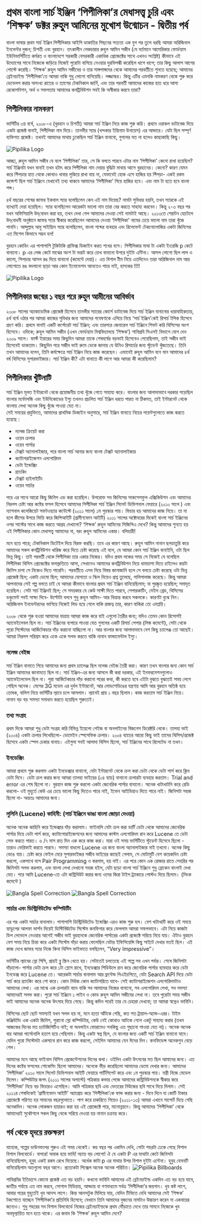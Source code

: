 # প্রথম বাংলা সার্চ ইঞ্জিন ‘পিপীলিকা’র মেধাসত্ত্ব চুরি এবং ‘শিক্ষক’ ডক্টর রুহুল আমিনের মুখোশ উন্মোচন - দ্বিতীয় পর্ব

বাংলা ভাষার প্রথম সার্চ ইঞ্জিন পিপীলিকার আইপি ডাকাতির পিছনের সত্যতা এক যুগ পর তুলে ধরছি আমরা অরিজিনাল ইনভেন্টর‌ দুজন; চিশতী এবং বুরহান। তৎকালীন লেকচারার রুহুল আমিন সজীব (যে বর্তমানে আমেরিকার ফোর্ডহ্যাম ইউনিভার্সিটিতে কর্মরত ও বাংলাদেশে সরকারী বেসরকারী একাধিক প্রোজেক্টের সাথে এখনও সংশ্লিষ্ট) কীভাবে এই উদ্যোগের সাথে নিজেকে জড়িয়ে নিজেই পুরোটা বাগিয়ে নেওয়ার দুরভিসন্ধী করেছিল ধাপে ধাপে; তার কিছু আলাপ আগের পোস্টে করেছি। ‘শিক্ষক’ রুহুল আমিন সজীবের  ও তার সাঙ্গপাঙ্গদের থেকে আমাদের পরবর্তীতে শুনতে হয়েছে; আমাদের ব্রেইনচাইল্ড ‘পিপীলিকা’তে আমরা নাকি শুধু লোগো বানিয়েছি। লজ্জাস্কর। কিন্তু এটির এমনকি নামকরণ থেকে শুরু করে ডেভেলপ করার অসংখ্য রাতের ও ত্যাগের টেকনিকাল জার্নি, এবং তার পরবর্তী আমাদের কাজের হাত ধরে আসা রেকোগনিশন, অর্থ ও সফলতায় আমাদের কনট্রিবিউশন সবই কি অস্বীকার করবে তারা? 

## পিপীলিকার নামকরণ
ভার্সিটির ৩য় বর্ষে, ২০০৮-এ (বুরহান ও চিশতী) আমরা সার্চ ইঞ্জিন নিয়ে কাজ শুরু করি। প্রথমে ওরাকল ডাটাবেজ দিয়ে একটা প্রজেক্ট বানাই, পিপীলিকা নাম দিয়ে। তানভীর স্যার (খন্দকার ইন্তিনাম উনায়েস) এর আন্ডারে। যেটা ছিল সম্পূর্ণ ব্যক্তিগত প্রজেক্ট। তখনই আমাদের মাথায় ঢুকেছিল সার্চ ইঞ্জিন  বানাবো, গুগলের মত না হলেও কাছাকাছি কিছু। 

![Pipilika Logo](/static/images/part2.0.jpg#centered)

আচ্ছা, রুহুল আমিন সজীব যে বলে ‘পিপীলিকা’ তার, সে কি বলতে পারবে এটার নাম ‘পিপীলিকা’ কেনো রাখা হয়েছিল? সার্চ ইঞ্জিনটা যখন বানাই তখন হটাৎ করে পিপীলিকা নাম দেয়ার বুদ্ধিটা মাথায় আসে বুরহানের। কেনো? কারণ যেমন করে পিঁপড়ার হাত থেকে কোথাও খাবার লুকিয়ে রাখা যায় না, যেভাবেই হোক এসে হাজির হয় পিঁপড়া- একই রকম কন্সেপ্ট ছিল সার্চ ইঞ্জিনে যেখানেই তথ্য থাকবে আমাদের ‘পিপীলিকা’ গিয়ে হাজির হবে। এবং নাম টা হতে হবে বাংলা শব্দ। 

৪র্থ বছরের শেষের জাফর ইকবাল স্যার বলেছিলেন কেন এই নাম দিয়েছ? নামটা সুবিধার হয়নি, তখন স্যারকে এই ব্যাখ্যাই দেয়া হয়েছিল। স্যার বলেছিলেন আরেকটা ভালো নাম তারা বের করতে সাহায্য করবেন। কিন্তু ২-৩ বছর পর যখন অফিসিয়ালি উদ্‌বোধন করা হয়, তখন দেখা গেল আমাদের দেওয়া সেই নামটাই আছে। ২০১৩তে শেরাটন হোটেলে উদ্‌ব‌োধনী অনুষ্ঠানে জাফর স্যার স্বীকার করেছিলেন আমাদের দেওয়া ‘পিপীলিকা’ নামের চেয়ে ভালো নাম তারা খুঁজে পাননি। আব্দুল্লাহ আবু সাইয়্যিদ স্যার বলেছিলেন, বাংলা শব্দের ব্যবহার এবং রিলেভেন্ট টেকনোলোজির একটা জিনিসের এত মিশেল কিভাবে সম্ভব হল!

বুরহান কোডিং এর পাশাপাশি টুকিটাকি গ্রাফিক্স ডিজাইন করত শখের বসে। পিপীলিকার মাথা টা একটা ইংরেজি p কেটে বানানো। p এর লেজ কেটে মাঝের অংশ টা ভরাট করে চোখ বানানো উপরে দুইটা এন্টিনা। আসল লোগো ছিল লাল ও কালো, পিপড়ার আসল রঙ দিয়ে বানানো (কমেন্টে দেয়া)। এত বিশাল টীম নিয়ে এতদিনেও তারা অরিজিনাল নাম আর লোগোতে রঙ বদলানো ছাড়া আর কোন ইনোভেশন আনতেও পারে নাই, হাস্যকর !!!!

![Pipilika Logo](/static/pipilika/pipilika.svg#centered)

## পিপীলিকার জন্মের ১ বছর পরে রুহুল আমীনের আবির্ভাব 
২০০৮ সালের অ্যাকাডেমিক প্রোজেক্ট হিসেবে তানভীর স্যারের কোর্সে ডাটাবেজ দিয়ে সার্চ ইঞ্জিন বানানোর ধারাবাহিকতায়, ৪র্থ বর্ষে ওঠার পর আমরা কাজের সুবিধার জন্য আমাদের গবেষণাকে এগিয়ে নিয়ে ‘সার্চ ইঞ্জিন’কেই রিসার্চ টপিক হিসেবে গ্রহণ করি। প্রথমে বানাই একটি কর্পোরেট সার্চ ইঞ্জিন; এবং তারপরে জেনারেল সার্চ ইঞ্জিনে শিফট করি থিসিসের অংশ হিসেবে। ওদিকে; রুহুল আমিন সজীব (এখন ফোর্ডহ্যাম বিশ্ববিদ্যালয়ে ‘শিক্ষক’) শাবিপ্রবি সিএসই বিভাগে যোগ দেন ২০০৯ সালে। ফার্স্ট ইয়ারের সময় কিছুদিন আমরা তাকে শেষবর্ষের বড়ভাই হিসেবেও পেয়েছিলাম, তাই সজীব ভাই হিসেবেই ডাকতাম। কিছুদিন পরে সজীব ভাই রুমে ডেকে জানায় যে উনিও রিসার্চের জন্য স্টুডেন্ট খুঁজতেছে। তিনি তখন আমাদের বলেন, তিনি কর্মক্ষেত্রে সার্চ ইঞ্জিন নিয়ে কাজ করেছেন। এভাবেই রুহুল আমিন বনে যান আমাদের ৪র্থ বর্ষ থিসিসের সুপারভাইজার। 
সার্চ ইঞ্জিন কী? এটা বানাতে কী লাগে আর আমরা কী করেছিলাম?

## পিপীলিকার খুঁটিনাটি

সার্চ ইঞ্জিন মূলত ইন্টারনেট থেকে প্রয়োজনীয় তথ্য খুঁজে পেতে সাহায্য করে। বাংলার জন্য আলাদাভাবে দরকার পড়েছিল বাংলার মর্ফোলজি এবং ইউনিকোডের ইস্যু তখনও প্রচলিত সার্চ ইঞ্জিন ধরতে পারত না ঠিকমত, তাই ইন্টারনেট থেকে বাংলায় লেখা অনেক কিছু খুঁজে পাওয়া যেত না।  
সেই সময়ের প্রযুক্তিতে, আমাদের প্রাথমিক ডিজাইন অনুসারে, সার্চ ইঞ্জিন বানাতে নিচের পয়েন্টগুলোতে কাজ করতে হয়েছে :
- নলেজ ক্রিয়েট করা 
- ওয়েব ক্রলার 
- ওয়েব  পার্সার 
- টেক্সট অ্যানালাইজার, পরে বাংলা সার্চ আনার জন্য বাংলা টেক্সট অ্যানালাইজার 
- ক্যাটাগরাইজেশন এলগোরিদম 
- ডেটা ইন্ডেক্সিং 
- র‍্যাংকিং
- টেক্সট হাইলাইটিং 
- ওয়েব সার্চার

পরে এর সাথে আরো কিছু জিনিস এড করা হয়েছিল। উপরোক্ত সব জিনিসের সাকসেসফুল এক্সিকিউশন এবং আমাদের নিরলস চেষ্টা আর কষ্টের ফসল হিসেবে আমাদের পিপীলিকা সার্চ ইঞ্জিন সিলেট ডিভিশনাল ফেয়ারে (২০১০ সালে ) এবং ন্যাশনাল কলেজিয়েট সফটওয়্যার কন্টেস্টে (২০১১ সালে)  ১ম পুরস্কার পায়। ফিচার হয় আমাদের কাজ নিয়ে। তা না হলে কীসের উপরে ভিত্তি করে জিপিআইটি (গ্রামীণফোন আইটি) ২০১১ সালের অক্টোবরের দিকেই বাংলা সার্চ ইঞ্জিনের ওপর সাস্টের সাথে কাজ করতে আগ্রহ দেখালো? ‘শিক্ষক’ রুহুল আমিনের সিজিপিএ দেখে? কিন্তু আমাদের শুনতে হয় এই পিপীলিকার কোন মেধাসত্ত্ব আমাদের না, বরং রুহুল আমিনের একার। বলিহারী! 

মনে হতে পারে; টেকনিকাল ডিটেইল দিয়ে বিরক্ত করছি। তবে এর কারণ আছে। রুহুল আমিন নানান ছলচাতুরি করে আমাদের সকল কনট্রিবিউশন খারিজ করে দিতে চেষ্টা করেছে এই বলে, যে আমরা কোন সার্চ ইঞ্জিন বানাইনি, ওটা ছিল ভিন্ন কিছু। তাই পরবর্তী থেকে পিপীলিকা তার একার নিজের। যদিও প্রথম লঞ্চের সময় সে নিজেই যে বলেছিল পিপীলিকা থিসিস প্রোজেক্টের ফলস্রুতিতে আসা, সেখানেও আমাদের কনট্রিবিউশন নিয়ে ধামাচাপা দিতে চাইলেও কয়টা জিনিস চাপা সে নিজেও দিতে পারেনি। পরবর্তীতে এসব নিয়ে বিস্তর জানাজানি হলে সে বলতে চেষ্টা করেছে ওটা ভিন্ন প্রোজেক্ট ছিল; একটা ডেমো ছিল; আমাদের যোগ্যতা ও স্কিল নিয়েও প্রশ্ন তুলেছে, গালিগালাজ করেছে। কিন্তু আমরা আপনাদের সেই গল্প বলতে চাই যে আমরা কীভাবে বাংলার প্রথম সার্চ ইঞ্জিন বানিয়েছিলাম; যা পুরষ্কৃত হয়েছিল; সমাদৃত হয়েছিল। সেটা সার্চ ইঞ্জিনই ছিল; সে সময়কার যে কেউ সাক্ষী দিতে পারবে, পেপারকাটিং, মেইল থ্রেড, থিসিসের ডকুমেন্ট সবই সাক্ষ্য দিবে- উল্টোটা বলবে শুধু রুহুল আমিন- আর বিভ্রান্ত করবে সকলকে। কারণটা বুঝে নিন। অরিজিনাল ইনভেন্টরদের ভাগিয়ে নিজেই লিড হয়ে গেলে বাকি রাজত্ব তার, কারণ বাকিরা তো এমপ্লয়ি।

২০০৮ থেকে শুরু হওয়া আমাদের যাত্রায় আমরা কাজ করে যাই এগুলো তৈরীর জন্য; যদিও তেমন কোন রিসোর্সই অ্যাভেইলেবল ছিল না। সার্চ ইঞ্জিনের ব্যপারে পাওয়া যেত গুগলের একটি রিসার্চ পেপার (লিঙ্ক কমেন্টে), সেটা থেকে পুরো সিস্টেমের আর্কিটেকচার দাঁড় করানো যাচ্ছিলো না। আর বাংলার জন্য আলাদাভাবে বেশ কিছু চ্যালেঞ্জ তো আছেই। আমরা নিরলস পরিশ্রম করে একে একে সলভ করতে থাকি নানান ফান্ডামেন্টাল ইস্যু।

### নলেজ বেইজ
সার্চ ইঞ্জিন বানাতে গিয়ে আমাদের জন্য প্রথম চ্যালেঞ্জ ছিল নলেজ বেইজ তৈরী করা। কারণ তখন বাংলার জন্য কোন সার্চ ইঞ্জিন আমাদের জানামতে ছিল না। সার্চ ইঞ্জিন-এর জন্য আসলে কী করা দরকার, এই ইনফরমেশনগুলোও অ্যাভেইলেভেল ছিল না। পুরা আর্কিটেকচার দাঁড় করানো পরের কথা, কী করতে হবে এইটা বুঝতে বুঝতেই সময় লেগে গেছিল অনেক। মেসের 3G মডেম এর দুর্বল ইন্টারনেট, আর লোডশেডিঙের যন্ত্রণায় আমি আর বুরহান অতিষ্ঠ হয়ে তোষক, বালিশ নিয়ে ভার্সিটির ল্যাবে চলে আসলাম। ল্যাবেই প্রায় ১ বছর ছিলাম। কাজ করতাম সার্চ ইঞ্জিন নিয়ে। নানান বড় বড় সমস্যা সমাধান করতে হয়েছিল শুরুতেই।

### তথ্য সংগ্রহ
প্রথম দিকে আমরা শুধু ডেটা সংগ্রহ করি বিভিন্ন ইয়েলো পেইজ বা অনলাইনের বিজনেস ডিরেক্টরি থেকে। তালহা ভাই (২০০৪) একটা ক্রলার লিখেছিলো- ডোমেইন স্পেসেফিক ক্রলার। ২০০৪ ব্যাচের আরো কিছু ভাই তাদের থিসিস/প্রজেক্ট হিসেবে একটা স্পেল চেকার বানায়। এইগুলা সবই আলাদা থিসিস ছিলো, সার্চ ইঞ্জিনের সাথে রিলেটেড না তখন।

### ইনডেক্সিং
আমরা প্রথমে শুরু করলাম একটা ইনডেক্সার বানানো, যেটা ইন্টারনেট থেকে ক্রল করা ডেটা থেকে ডেটা পার্স করে ক্লিন ডেটা দিবে। ডেটা ক্রল করার জন্য আমরা তালহা ভাইয়ের (০৪ ব্যাচ) বানানো ক্রলারটা ব্যবহার করতাম। Trial and error এর শেষ ছিলো না। বুরহান কাজ শুরু করলো একটা জেনেরিক পার্সার বানানো। অনেক খাটাখাটনি করে রেডি করলো- ওই মুহুর্তে কেউ এর চেয়ে ভালো কিছু দিতেও পারে নাই, ইভেন আইডিয়াও দিতে পারে নাই। জিনিসটা সহজ ছিলো না- অন্ততঃ আমাদের জন্য। 

### লুসিনি (Lucene) কাহিনী: (সার্চ ইঞ্জিনে ভাঙা বাংলা জোড়া দেওয়া)
অনেক অনেক কাহিনি করে ইন্ডেক্সার দাঁড় করালাম। ফাইনালি যেটা ক্রল করা ডার্টি ডেটা থেকে আমাদের জেনেরিক পার্সার দিয়ে ডেটা পার্স করে, ক্যাটাগোরাইজেশনের জন্য আমাদের কাস্টম এলগোরিদম রান করে Lucene তে ডেটা সেভ করতে পারত। ৬ /৭ মাস রাত দিন এক করে কাজ করা। যারা ওই সময় ভার্সিটিতে স্টুডেন্ট হিসেবে ছিলো - তারাও ভেরিফাই করতে পারবে। সমস্যা বাধলো Lucene এর জন্য বাংলা অ্যানালাইজার নাই তখনো। অনেক কিছু ভেঙে যায়। চেষ্টা করে ফেইল মেরে সুপারভাইজর সজীব ভাইয়ের কাছেই গেলাম, সে মোটামুটি বেশ কয়েকদিন চেষ্টা করলো, একসাথে বসে Pair Programming ও করলাম, হয় নাই। এর পরে কোন এক রোজার রাতে সেহরির পর জিনিসটা সলভ করলাম, এবং বাংলা লেখা দেখানো সহজ হইল, যেটা ছাড়া বাংলা সার্চ ইঞ্জিনে শুধু ব্রোকেন বাংলাই দেখা যেত। পরে আমি Lucene-তে এটা কন্ট্রিবিউট করার জন্য ওদের জিরা টাইপ ট্র্যাকারে পোস্টও দিয়ে ছিলাম। (লিংক কমেন্টে )

![Bangla Spell Correction](/static/images/part2.1.jpg#centered)
![Bangla Spell Correction](/static/images/part2.2.jpg#centered)

### সার্চার এবং ডিস্ট্রিবিউটেড কম্পিউটিং

এর পর একটা সার্চার বানালাম। পাশাপাশি ডিস্ট্রিবিউটেড ইন্ডেক্সিং এরও কাজ শুরু হল। বেশ খাটাখাটি করে ওই সময়ে হ্যাডুপের আলফা ভার্শন দিয়েই ডিস্টিবিঊটেড সিস্টেম কনফিগার করে ফেললাম আমরা সফলভাবে।  এটা নিয়ে কাজটা ডিপ লেভেলে নেওয়ার আগেই সজীব ভাই বুরহানকে জেনেরিক পার্সারের একটা প্রজেক্টে সরিয়ে নিয়ে যায়। ঐটাও বুরহান বেশ সময় নিয়ে চিন্তা করে একটা সিস্টেম দাঁড়া করায় ফেলেছিল যেটার ইফিসিয়েন্সি কিছু সাইটে দেখার মতই ছিল। এই কাজ দেখে জাফর স্যার নিজে কিনা থিসিস ভাইভাতে বলছিলেন, “Very Impressive”। 

ভার্সিটির ল্যাবের স্লো পিসি, প্রায়ই  ব্লু স্ক্রিন খেতে হয়। সেটাতেই চলতেছে এই গল্পে সব এখন পর্যন্ত। শেষে জিনিসটা দাঁড়ালো- পার্সার ডেটা ক্রল করে ১টা প্লেসে রাখে, ইনডেক্সার শিডিউলে রান করে জেনেরিক পার্সার ব্যাবহার করে ডেটা ইনডেক্স করে Lucene তে। আরেকটা সার্চার বানালাম আর ফ্রন্টেন্ড পিএইচপিতে, যেটা Search API দিয়ে ডেটা সার্চ করে র‍্যাংকিং করে শো করে। কোন নিউজ কোন ক্যাটাগরিতে যাবে- সেই ক্যাটাগরাইজেশন এলগোরিদমটাও আমাদের লেখা। এর মাঝে এক ক্রলারটা বাদে বাকি সব আমাদের নিজের বানানো, সব এলগোরিদম লেখা, সব সমস্যা আমাদেরই সলভ করা। পুরো সার্চ ইঞ্জিনে ১ লাইন ও কোড রুহুল আমিন সজীবের লেখা না। তবে পুরোটা সময় সজীব ভাই আমাদের অনেক অনেক উৎসাহ দিয়ে গেছে। কিন্তু কদিন পরেই তার যে চেহারা দেখবো; তা আমরা স্বপ্নেও ভাবিনি।

থিসিসের ছোট ছোট সমস্যাই যখন সলভ হয় না, মনে হতো আঁটকে গেছি, কত শত ট্রায়াল-অ্যান্ড-এরর। টাইম কঞ্জিউমিং এক একটা জিনিস, পুরানো স্লো কম্পিউটার, কেউ নেই কোথাও আটকে গেলে একটু সাহায্য করার (তখন আজকের দিনের মত চ্যাটজিপিটিও নাই; বা অনলাইন ফোরামেও সবকিছু এত গুছানো পাওয়া যেত না)। অনেক অনেক বার আমরা পার্সোনালি হতাশ হয়ে গেছিলাম। কিন্তু একটা স্বপ্ন ছিল, যে বাংলার জন্য একটি সার্চ ইঞ্জিন বানানো যাবে। যেদিন পুরো সিস্টেমটা একসাথে রান করে কাজ করলো, সেইদিন আমাদের যেন ঈদের দিন। কনফিডেন্স অনেকগুন বেড়ে গেল। 

আমাদের মনে আছে ফাইনাল থিসিস প্রেজেন্টেশনের দিনের কথা। ওইদিন একটা  উৎসবের মত ছিল আমাদের জন্য। এত দিনের কষ্টের ফসলের শোকেসিং ছিলো আমাদের। অনেকে ভীড় করেছিলো আমাদের ডেমো দেখার জন্য। আমাদের ‘পিপীলিকা’ ২০১০ সালে  সিলেট ডিভিশনাল আইটি ফেয়ারে পার্টিসিপেট করে এবং ১ম পুরস্কার পায়। মন্ত্রী নিজে মেডেল দিলেন। কম্পিউটার জগৎ (২০১১ সালের অগাস্টে) পত্রিকার কভার পেজে আমাদের কন্ট্রিবিউশনকে স্বীকার করে ‘পিপীলিকা’ নিয়ে বড় ফিচারও এসেছিল। আমি পত্রিকার ছবি এবং ভেতরের নিউজের ছবি সাথে দিয়ে দিলাম। সেই ২০১১র শেষদিকেই ‘গ্রামীণফোন আইটি’ অ্যাপ্রোচ করে ‘পিপীলিকা’কে ফান্ড করার জন্য - দিনে দিনে যা কোটি টাকার প্রোজেক্টে পরিণত হয় সামনের বছরগুলোতে। পাশ করে চাকরিতে গিয়েও (২০১১-১৩) আমরা এখানে সাপোর্ট দিয়ে গেছি অনেকদিন। অনেক লোকজন হায়ারও করা হয় এই প্রোজেক্টে পরে, মানোন্নয়নে। কিন্তু আমাদের ‘পিপীলিকা’ থেকে আমাদেরই সুকৌশলে সকল কিছু থেকে সরিয়ে দেওয়া হয় নানান চক্রান্ত করে। 

## গর্ব থেকে হৃদয়ে রক্তক্ষরণ
যাহোক, গল্পের ডাউনফলের শুরুও এই সময় থেকেই। 
কয় বছর পর একদিন দেখি, গোটা শহরটা ঢেকে গেছে বিশাল বিশাল বিলবোর্ডে। বাপরে! অবাক হয়ে ভাবি! অ্যাত্ত বড় লোগো! ঐ যে একটা P এর মাথাটা কেটে জিনিসটা বানিয়েছিলাম, হুবুহ একই রকম রেখে দিয়েছে। অর্ধেক কাটা p এর মাথার উপর বিশাল দুইটা এন্টেনা। হুবুহ যেমনটি বানিয়েছিলাম অতগুলো বছর আগে। প্রত্যেকটা পিক্সেল অনেক অনেক পরিচিত। 
![Pipilika Billboards](/static/pipilika/pipilika-billboards.svg#centered)

শাবিপ্রবির ইতিহাসে কোনো প্রজেক্ট এত বড় হয়নি। কখনো ভাবিনি আমাদের এই ব্রেইনচাইল্ড একদিন এত বড় হয়ে যাবে, জাতীয় পর্যায়ে এত নাম করবে, সোশাল মিডিয়ায়, আড্ডায় বা গণমাধ্যমে সর্বত্র ‘পিপীলিকা’র জয়গান। খুব কষ্ট লাগে, আবার পরের মুহুর্তেই খুব আনন্দ লাগে। কিন্ত আনন্দটুক মিলিয়ে যায়, যেদিন টিভিতে দেখি আমাদের সেই ‘শিক্ষক’ টকশোতে যাচ্ছেন ‘পিপীলিকা’র প্রতিনিধি হিসেবে; যেখানে তিনি আমাদের দুজনের নামটাও উচ্চারণ করেন না একবারের জন্যেও। শুধু শহরের সব বিশাল বিলবোর্ডে নিজের ব্রেইনচাইল্ডকে প্রথম দৌঁড়াতে দেখে তার সামনে নিজেকে খুব অবমূল্যায়িত মনে হতে থাকে। এর জবাব কি ‘শিক্ষক’ রুহুল আমিন দেবে?
